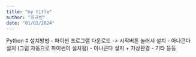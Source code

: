 ```yaml
---
title: "my title"
author: "최규빈"
date: "01/02/2024"
---
```


Python
# 설치방법
- 파이썬 프로그램 다운로드 -> 시작버튼 눌러서 설치
- 아나콘다 설치 (그럼 자동으로 파이썬이 설치됨)
- 아나콘다 설치 + 가상환경
- 기타 등등
